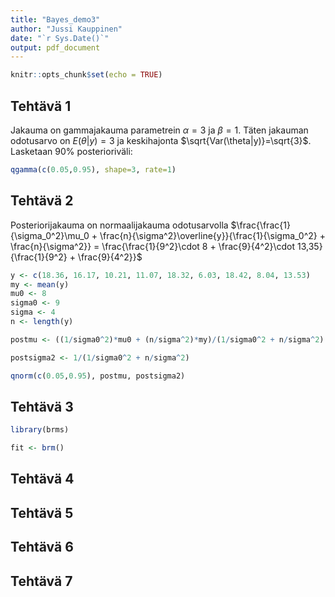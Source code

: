 ```yaml
---
title: "Bayes_demo3"
author: "Jussi Kauppinen"
date: "`r Sys.Date()`"
output: pdf_document
---
```


```r
knitr::opts_chunk$set(echo = TRUE)
```

## Tehtävä 1

\begin{equation}
p(\theta|y) = \frac12 \theta^2 e^{-\theta}
\end{equation}

Jakauma on gammajakauma parametrein $\alpha=3$ ja $\beta=1$. Täten jakauman odotusarvo on $E(\theta|y) = 3$ ja keskihajonta $\sqrt{Var(\theta|y)}=\sqrt{3}$. Lasketaan 90% posterioriväli:

```r
qgamma(c(0.05,0.95), shape=3, rate=1)
```

## Tehtävä 2 

Posteriorijakauma on normaalijakauma odotusarvolla $\frac{\frac{1}{\sigma_0^2}\mu_0 + \frac{n}{\sigma^2}\overline{y}}{\frac{1}{\sigma_0^2} + \frac{n}{\sigma^2}} = \frac{\frac{1}{9^2}\cdot 8 + \frac{9}{4^2}\cdot 13,35}{\frac{1}{9^2} + \frac{9}{4^2}}$

```r
y <- c(18.36, 16.17, 10.21, 11.07, 18.32, 6.03, 18.42, 8.04, 13.53)
my <- mean(y)
mu0 <- 8
sigma0 <- 9
sigma <- 4
n <- length(y)

postmu <- ((1/sigma0^2)*mu0 + (n/sigma^2)*my)/(1/sigma0^2 + n/sigma^2)

postsigma2 <- 1/(1/sigma0^2 + n/sigma^2)

qnorm(c(0.05,0.95), postmu, postsigma2)
```

## Tehtävä 3

```r
library(brms)

fit <- brm()
```


## Tehtävä 4

## Tehtävä 5

## Tehtävä 6

## Tehtävä 7
